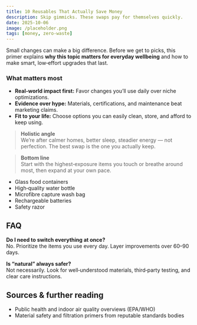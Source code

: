 ```yaml
---
title: 10 Reusables That Actually Save Money
description: Skip gimmicks. These swaps pay for themselves quickly.
date: 2025-10-06
image: /placeholder.png
tags: [money, zero-waste]
---
```

Small changes can make a big difference. Before we get to picks, this primer explains **why this topic matters for everyday wellbeing** and how to make smart, low‑effort upgrades that last.

### What matters most
- **Real‑world impact first:** Favor changes you’ll use daily over niche optimizations.
- **Evidence over hype:** Materials, certifications, and maintenance beat marketing claims.
- **Fit to your life:** Choose options you can easily clean, store, and afford to keep using.

> **Holistic angle**  
> We’re after calmer homes, better sleep, steadier energy — not perfection. The best swap is the one you actually keep.

> **Bottom line**  
> Start with the highest‑exposure items you touch or breathe around most, then expand at your own pace.

- Glass food containers
- High‑quality water bottle
- Microfibre capture wash bag
- Rechargeable batteries
- Safety razor

## FAQ
**Do I need to switch everything at once?**  
No. Prioritize the items you use every day. Layer improvements over 60–90 days.

**Is “natural” always safer?**  
Not necessarily. Look for well‑understood materials, third‑party testing, and clear care instructions.

## Sources & further reading
- Public health and indoor air quality overviews (EPA/WHO)
- Material safety and filtration primers from reputable standards bodies
